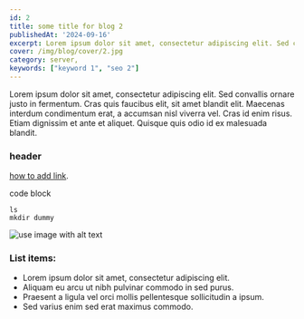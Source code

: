 ```yaml
---
id: 2
title: some title for blog 2
publishedAt: '2024-09-16'
excerpt: Lorem ipsum dolor sit amet, consectetur adipiscing elit. Sed convallis ornare justo in fermentum. Cras quis faucibus elit, sit amet blandit elit. Maecenas interdum condimentum erat, a accumsan nisl viverra vel. Cras id enim risus. 
cover: /img/blog/cover/2.jpg
category: server,
keywords: ["keyword 1", "seo 2"]
---
```


Lorem ipsum dolor sit amet, consectetur adipiscing elit. Sed convallis ornare justo in fermentum. Cras quis faucibus elit, sit amet blandit elit. Maecenas interdum condimentum erat, a accumsan nisl viverra vel. Cras id enim risus. Etiam dignissim et ante et aliquet. Quisque quis odio id ex malesuada blandit. 

### header

[how to add link](https://abhijeetjaiswal.in/blog/how-to-install-docker-on-ubuntu/).

code block

```
ls
mkdir dummy
```

![use image with alt text](/img/blog/1/command.jpg)

### List items:

- Lorem ipsum dolor sit amet, consectetur adipiscing elit.
- Aliquam eu arcu ut nibh pulvinar commodo in sed purus.
- Praesent a ligula vel orci mollis pellentesque sollicitudin a ipsum.
- Sed varius enim sed erat maximus commodo.